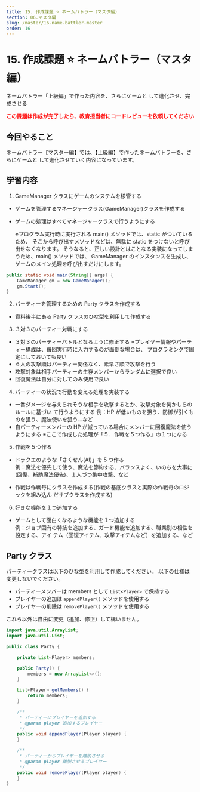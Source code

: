 ```yaml
---
title: 15. 作成課題 ⭐ ネームバトラー（マスタ編）
section: 06.マスタ編
slug: /master/16-name-battler-master
order: 16
---
```


# 15. 作成課題 ⭐ ネームバトラー（マスタ編）

<p class="game-content">ネームバトラー「上級編」で作った内容を、さらにゲームと
して進化させ、完成させる</p>

<strong style="color: #ff0000;">
  この課題は作成が完了したら、教育担当者にコードレビューを依頼してください
</strong>

## 今回やること

ネームバトラー【マスター編】では、【上級編】で作ったネームバトラーを、さらにゲームと
して進化させていく内容になっています。

## 学習内容

1. GameManager クラスにゲームのシステムを移管する

- ゲームを管理するマネージャークラス(GameManager)クラスを作成する
- ゲームの処理はすべてマネージャークラスで行うようにする

  ※プログラム実行時に実行される main() メソッドでは、static がついているため、
  そこから呼び出すメソッドなどは、無駄に static をつけないと呼び出せなくなります。
  そうなると、正しい設計とはことなる実装になってしまうため、main() メソッドでは、
  GameManager のインスタンスを生成し、ゲームのメイン処理を呼び出すだけにします。

```java
public static void main(String[] args) {
    GameManager gm = new GameManager();
    gm.Start();
}
```

2. パーティーを管理するための Party クラスを作成する

- 資料後半にある Party クラスのひな型を利用して作成する

3. ３対３のパーティー対戦にする

- ３対３のパーティーバトルとなるように修正する
  ※プレイヤー情報やパーティー構成は、毎回実行時に入力するのが面倒な場合は、
  プログラミングで固定にしておいても良い
- ６人の攻撃順はパーティー関係なく、素早さ順で攻撃を行う
- 攻撃対象は相手パーティーの生存メンバーからランダムに選択で良い
- 回復魔法は自分に対してのみ使用で良い

4. パーティーの状況で行動を変える処理を実装する

- 一番ダメージを与えられそうな相手を攻撃するとか、攻撃対象を何かしらのルールに基づい
  て行うようにする
  例：HP が低いものを狙う、防御が引くものを狙う、魔法使いを狙う…など
- 自パーティーメンバーの HP が減っている場合にメンバーに回復魔法を使うようにする
  ※ここで作成した処理が「５．作戦を５つ作る」の１つになる

5. 作戦を５つ作る

- ドラクエのような「さくせん(AI)」を 5 つ作る  
  例：魔法を優先して使う、魔法を節約する、バランスよく、いのちを大事に(回復、補助魔法優先)、１人づつ集中攻撃、など

- 作戦は作戦毎にクラスを作成する(作戦の基底クラスと実際の作戦毎のロジックを組み込ん
  だサブクラスを作成する)

6. 好きな機能を１つ追加する

- ゲームとして面白くなるような機能を１つ追加する  
  例：ジョブ固有の特技を追加する、ガード機能を追加する、職業別の相性を設定する、アイ
  テム（回復アイテム、攻撃アイテムなど）を追加する、など

## Party クラス

パーティークラスは以下のひな型を利用して作成してください。
以下の仕様は変更しないでください。

- パーティーメンバーは members として ` List<Player> ` で保持する
- プレイヤーの追加は ` appendPlayer() ` メソッドを使用する
- プレイヤーの削除は ` removePlayer() ` メソッドを使用する

これら以外は自由に変更（追加、修正）して構いません。

```java
import java.util.ArrayList;
import java.util.List;

public class Party {

    private List<Player> members;

    public Party() {
        members = new ArrayList<>();
    }

    List<Player> getMembers() {
        return members;
    }

    /**
     * パーティーにプレイヤーを追加する
     * @param player 追加するプレイヤー
     */
    public void appendPlayer(Player player) {
    }

    /**
     * パーティーからプレイヤーを離脱させる
     * @param player 離脱させるプレイヤー
     */
    public void removePlayer(Player player) {
    }
}
```
